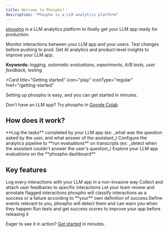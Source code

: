 ```yaml
---
title: Welcome to Phospho!
description: "Phospho is a LLM analytics platform"
---
```


[phospho](https://phospho.ai/) is a LLM analytics platform to finally get your LLM app ready for production.

Monitor interactions between your LLM app and your users. Test changes before pushing to prod. Get AI analytics and product-level insights to improve your LLM app.

**Keywords:** _logging, automatic evaluations, experiments, A/B tests, user feedback, testing_

<Card
  title="Getting started"
  icon="play"
  iconType="regular"
  href="/getting-started"
>
  Setting up phospho is easy, and you can get started in minutes.
</Card>

Don't have an LLM app? Try phospho in [Google Colab](https://colab.research.google.com/drive/1Wv9KHffpfHlQCxK1VGvP_ofnMiOGK83Q)

## How does it work?

<Steps>
  <Step title="Log">
    **Log the tasks** completed by your LLM app (ex: _what was the question
    asked by the user, and what answer of the assistant_)
  </Step>
  <Step title="Run evals">
    Configure the analytics pipeline to **run evaluations** on transcripts (ex:
    _detect when the assistant couldn't answer the user's question_)
  </Step>
  <Step title="Explore">
    Explore your LLM app evaluations on the **phospho dashboard**
  </Step>
</Steps>

## Key features

<CardGroup>
  <Card title="Logging">
    Log every interactions with your LLM app in a non-invasive way
  </Card>
  <Card title="User Feedback">
    Collect and attach user feedbacks to specific interactions
  </Card>
  <Card title="Review and Annotate">
    Let your team review and annotate flagged interactions
  </Card>
  <Card title="Automatic Evaluation">
    phospho will classify interactions as a success or a failure according to
    **your** own definition of success
  </Card>
  <Card title="Automatic event detection">
    Define events relevant to you, phospho will detect them and can warn you
    when they happen
  </Card>
  <Card title="Offline Testing">
    Run tests and get success scores to improve your app before releasing it
  </Card>
</CardGroup>

Eager to see it in action? [Get started](/getting-started) in minutes.
